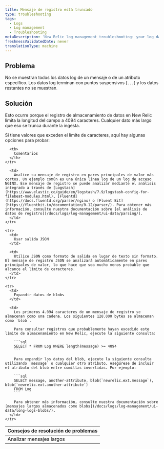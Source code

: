 ```yaml
---
title: Mensaje de registro está truncado
type: troubleshooting
tags:
  - Logs
  - Log management
  - Troubleshooting
metaDescription: 'New Relic log management troubleshooting: your log data is not being displayed completely; it ends incompletely, with an ellipses.'
freshnessValidatedDate: never
translationType: machine
---
```


## Problema

No se muestran todos los datos log de un mensaje o de un atributo específico. Los datos log terminan con puntos suspensivos (`...`) y los datos restantes no se muestran.

## Solución

Esto ocurre porque el registro de almacenamiento de datos en New Relic limita la longitud del campo a 4094 caracteres. Cualquier dato más largo que eso se trunca durante la ingesta.

Si tiene valores que exceden el límite de caracteres, aquí hay algunas opciones para probar:

<table>
  <thead>
    <tr>
      <th style={{ width: "200px" }}>
        Consejos de resolución de problemas
      </th>

      <th>
        Comentarios
      </th>
    </tr>
  </thead>

  <tbody>
    <tr>
      <td>
        Analizar mensajes largos
      </td>

      <td>
        Analice su mensaje de registro en pares principales de valor más cortos. Un ejemplo común es una única línea log de un log de acceso NGINX. Ese mensaje de registro se puede analizar mediante el análisis integrado a través de [Logstash](https://www.elastic.co/guide/en/logstash/7.9/logstash-config-for-filebeat-modules.html), [Fluentd](https://docs.fluentd.org/parser/nginx) o [Fluent Bit](https://fluentbit.io/documentation/0.12/parser/). Para obtener más información, consulte nuestra documentación sobre [el análisis de datos de registro](/docs/logs/log-management/ui-data/parsing/).
      </td>
    </tr>

    <tr>
      <td>
        Usar salida JSON
      </td>

      <td>
        Utilice JSON como formato de salida en lugar de texto sin formato. El mensaje de registro JSON se analizará automáticamente en pares principales de valor, lo que hace que sea mucho menos probable que alcance el límite de caracteres.
      </td>
    </tr>

    <tr>
      <td>
        Expandir datos de blobs
      </td>

      <td>
        Los primeros 4.094 caracteres de un mensaje de registro se almacenan como una cadena. Los siguientes 128.000 bytes se almacenan como `blob`.

        Para consultar registros que probablemente hayan excedido este límite de almacenamiento en New Relic, ejecute la siguiente consulta:

        ```sql
        SELECT * FROM Log WHERE length(message) >= 4094
        ```

        Para expandir los datos del blob, ejecute la siguiente consulta utilizando `message` o cualquier otro atributo. Asegúrese de incluir el atributo del blob entre comillas invertidas. Por ejemplo:

        ```sql
        SELECT message, another-attribute, blob(`newrelic.ext.message`), blob(`newrelic.ext.another-attribute`)
        FROM Log
        ```

        Para obtener más información, consulte nuestra documentación sobre [mensajes largos almacenados como blobs](/docs/logs/log-management/ui-data/long-logs-blobs/).
      </td>
    </tr>
  </tbody>
</table>